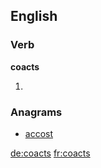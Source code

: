 
==English==

===Verb===
'''coacts'''

# {{en-third-person singular of|coact}}

===Anagrams===
* [[accost#English|accost]]

[[de:coacts]]
[[fr:coacts]]